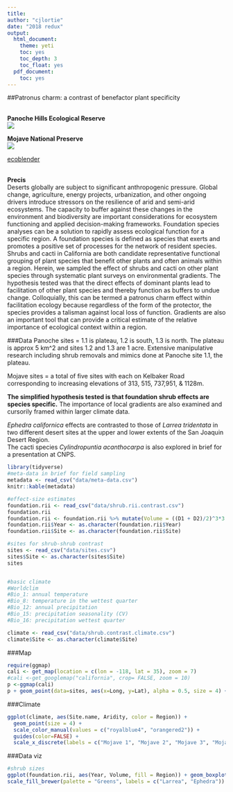 ```yaml
---
title:
author: "cjlortie"
date: "2018 redux"
output:
  html_document:
    theme: yeti
    toc: yes
    toc_depth: 3
    toc_float: yes
  pdf_document:
    toc: yes
---
```

##Patronus charm: a contrast of benefactor plant specificity

<br>
**Panoche Hills Ecological Reserve**  
![](./Panoche.JPG)  

**Mojave National Preserve**  
![](./MNP.JPG)  


[ecoblender](http://ecoblender.org)  
<br>

**Precis**    
Deserts globally are subject to significant anthropogenic pressure. Global change, agriculture, energy projects, urbanization, and other ongoing drivers introduce stressors on the resilience of arid and semi-arid ecosystems. The capacity to buffer against these changes in the environment and biodiversity are important considerations for ecosystem functioning and applied decision-making frameworks. Foundation species analyses can be a solution to rapidly assess ecological function for a specific region. A foundation species is defined as species that exerts and promotes a positive set of processes for the network of resident species. Shrubs and cacti in California are both candidate representative functional grouping of plant species that benefit other plants and often animals within a region. Herein, we sampled the effect of shrubs and cacti on other plant species through systematic plant surveys on environmental gradients. The hypothesis tested was that the direct effects of dominant plants lead to facilitation of other plant species and thereby function as buffers to undue change. Colloquially, this can be termed a patronus charm effect within facilitation ecology because regardless of the form of the protector, the species provides a talisman against local loss of function. Gradients are also an important tool that can provide a critical estimate of the relative importance of ecological context within a region.

###Data
Panoche sites = 1.1 is plateau, 1.2 is south, 1.3 is north. The plateau is approx 5 km^2 and sites 1.2 and 1.3 are 1 acre. Extensive manipulative research including shrub removals and mimics done at Panoche site 1.1, the plateau.  

Mojave sites = a total of five sites with each on Kelbaker Road corresponding to increasing elevations of 313, 515, 737,951, & 1128m. 

**The simplified hypothesis tested is that foundation shrub effects are species specific.**  The importance of local gradients are also examined and cursorily framed within larger climate data.

*Ephedra californica* effects are contrasted to those of *Larrea tridentata* in two different desert sites at the upper and lower extents of the San Joaquin Desert Region.  
The cacti species *Cylindropuntia acanthocarpa* is also explored in brief for a presentation at CNPS.

```r
library(tidyverse)
#meta-data in brief for field sampling
metadata <- read_csv("data/meta-data.csv")
knitr::kable(metadata)

#effect-size estimates
foundation.rii <- read_csv("data/shrub.rii.contrast.csv")
foundation.rii
foundation.rii <- foundation.rii %>% mutate(Volume = ((D1 + D2)/2)^3*3.14*(1/3))
foundation.rii$Year <- as.character(foundation.rii$Year)
foundation.rii$Site <- as.character(foundation.rii$Site)

#sites for shrub-shrub contrast
sites <- read_csv("data/sites.csv")
sites$Site <- as.character(sites$Site)
sites


#basic climate
#Worldclim
#Bio_1: annual temperature
#Bio_8: temperature in the wettest quarter
#Bio_12: annual precipitation
#Bio_15: precipitation seasonality (CV)
#Bio_16: precipitation wettest quarter

climate <- read_csv("data/shrub.contrast.climate.csv")
climate$Site <- as.character(climate$Site)

```

###Map
```r
require(ggmap)
cali <- get_map(location = c(lon = -118, lat = 35), zoom = 7)
#cali <-get_googlemap("california", crop= FALSE, zoom = 10)
p <-ggmap(cali)
p + geom_point(data=sites, aes(x=Long, y=Lat), alpha = 0.5, size = 4) + labs(x ="longitude", y = "latitude")


```

###Climate
```r
ggplot(climate, aes(Site.name, Aridity, color = Region)) + 
  geom_point(size = 4) + 
  scale_color_manual(values = c("royalblue4", "orangered2")) +
  guides(color=FALSE) +
  scale_x_discrete(labels = c("Mojave 1", "Mojave 2", "Mojave 3", "Mojave 4", "Mojave 5", "Panoche 1", "Panoche 2", "Panoche 3")) + labs(x = "sites", y = "long-term aridity")

```

###Data viz
```r
#shrub sizes
ggplot(foundation.rii, aes(Year, Volume, fill = Region)) + geom_boxplot() + ylab("shrub volumes (m^3)") + 
scale_fill_brewer(palette = "Greens", labels = c("Larrea", "Ephedra")) + theme(legend.title=element_blank())
```